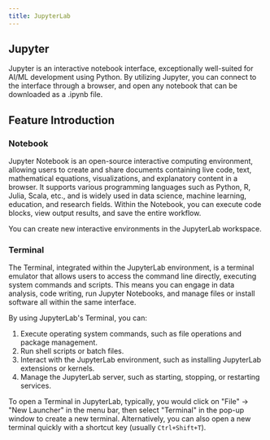 ```yaml
---
title: JupyterLab
---
```


## Jupyter

Jupyter is an interactive notebook interface, exceptionally well-suited for AI/ML development using Python. By utilizing Jupyter, you can connect to the interface through a browser, and open any notebook that can be downloaded as a .ipynb file.

## Feature Introduction



### Notebook

Jupyter Notebook is an open-source interactive computing environment, allowing users to create and share documents containing live code, text, mathematical equations, visualizations, and explanatory content in a browser. It supports various programming languages such as Python, R, Julia, Scala, etc., and is widely used in data science, machine learning, education, and research fields. Within the Notebook, you can execute code blocks, view output results, and save the entire workflow.

You can create new interactive environments in the JupyterLab workspace.

### Terminal

The Terminal, integrated within the JupyterLab environment, is a terminal emulator that allows users to access the command line directly, executing system commands and scripts. This means you can engage in data analysis, code writing, run Jupyter Notebooks, and manage files or install software all within the same interface.

By using JupyterLab's Terminal, you can:

1. Execute operating system commands, such as file operations and package management.
2. Run shell scripts or batch files.
3. Interact with the JupyterLab environment, such as installing JupyterLab extensions or kernels.
4. Manage the JupyterLab server, such as starting, stopping, or restarting services.

To open a Terminal in JupyterLab, typically, you would click on "File" -> "New Launcher" in the menu bar, then select "Terminal" in the pop-up window to create a new terminal. Alternatively, you can also open a new terminal quickly with a shortcut key (usually `Ctrl+Shift+T`).

